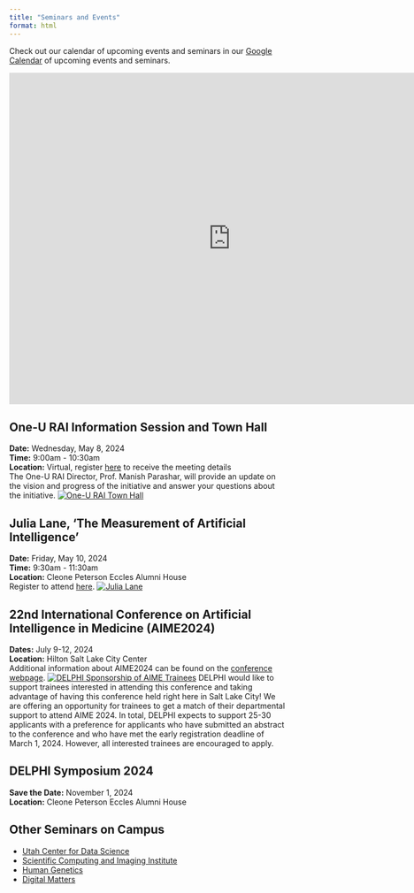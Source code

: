 ```yaml
---
title: "Seminars and Events"
format: html
---
```


Check out our calendar of upcoming events and seminars in our [Google Calendar](https://calendar.google.com/calendar/u/0?cid=Y2Y0ZDA4OThhMjJiMmQxOTY5NzU1ZDRiYmU3NzA2M2U4MGVhNDgxMGEyNGEyYTI0ZWQ4NDAwM2IyMjU0NGY1NEBncm91cC5jYWxlbmRhci5nb29nbGUuY29t) of upcoming events and seminars.

<iframe src="https://calendar.google.com/calendar/embed?src=cf4d0898a22b2d1969755d4bbe77063e80ea4810a24a2a24ed84003b22544f54%40group.calendar.google.com&amp;ctz=America%2FDenver" style="border: 0" width="800" height="600" frameborder="0" scrolling="no">
</iframe>

## One-U RAI Information Session and Town Hall
**Date:** Wednesday, May 8, 2024   
**Time:** 9:00am - 10:30am   
**Location:** Virtual, register [here](https://utah.zoom.us/meeting/register/tJ0lfu2sqTIiH9AUb6HNQUHN_tUSAHTCcmPF){target="_blank"} to receive the meeting details  
The One-U RAI Director, Prof. Manish Parashar, will provide an update on the vision and progress of the initiative and answer your questions about the initiative.
[![One-U RAI Town Hall](images/Townhall_20240508.png)](https://utah.zoom.us/meeting/register/tJ0lfu2sqTIiH9AUb6HNQUHN_tUSAHTCcmPF){target="_blank"}

## Julia Lane, 'The Measurement of Artificial Intelligence'
**Date:** Friday, May 10, 2024   
**Time:** 9:30am - 11:30am   
**Location:** Cleone Peterson Eccles Alumni House  
Register to attend [here](https://lu.ma/efjhe7b3). 
[![Julia Lane](images/speaker_JuliaLane_20240510.png)](https://lu.ma/efjhe7b3){target="_blank"}

## 22nd International Conference on Artificial Intelligence in Medicine (AIME2024)
**Dates:** July 9-12, 2024  
<!--**Time:** 9:30am - 3:30pm  -->
**Location:** Hilton Salt Lake City Center  
Additional information about AIME2024 can be found on the [conference webpage](https://aime24.aimedicine.info/){target="_blank"}. 
[![DELPHI Sponsorship of AIME Trainees](images/AIME_DELPHISponsorship.png)](http://bit.ly/aime-delphi){target="_blank"}
DELPHI would like to support trainees interested in attending this conference and taking advantage of having this conference held right here in Salt Lake City! We are offering an opportunity for trainees to get a match of their departmental support to attend AIME 2024. In total, DELPHI expects to support 25-30 applicants with a preference for applicants who have submitted an abstract to the conference and who have met the early registration deadline of March 1, 2024. However, all interested trainees are encouraged to apply.   

## DELPHI Symposium 2024
**Save the Date:** November 1, 2024  
**Location:** Cleone Peterson Eccles Alumni House  


## Other Seminars on Campus
* [Utah Center for Data Science](https://datascience.utah.edu/seminar.html)  
* [Scientific Computing and Imaging Institute](https://www.sci.utah.edu/the-institute/events.html)
* [Human Genetics](https://www.genetics.utah.edu/events)
* [Digital Matters](https://digitalmatters.utah.edu/events/)

